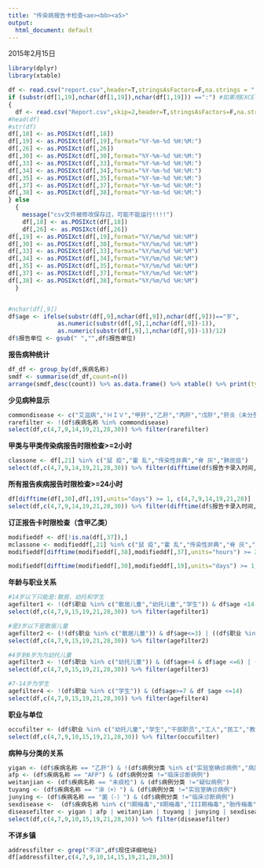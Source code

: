 ```yaml
---
title: "传染病报告卡检查<ae><bb><a5>"
output:
  html_document: default
---
```


2015年2月15日
```r
library(dplyr)
library(xtable)
```


```r

df <- read.csv("report.csv",header=T,stringsAsFactors=F,na.strings = ".")
if (substr(df[1,19],nchar(df[1,19]),nchar(df[1,19])) ==":") #如果用EXCEl修改并保存，时间格式会变化
{  
  df <- read.csv("Report.csv",skip=2,header=T,stringsAsFactors=F,na.strings = ".")
#head(df)
#str(df)
df[,18] <- as.POSIXct(df[,18])
df[,19] <- as.POSIXct(df[,19],format="%Y-%m-%d %H:%M:")
df[,26] <- as.POSIXct(df[,26])
df[,30] <- as.POSIXct(df[,30],format="%Y-%m-%d %H:%M:")
df[,33] <- as.POSIXct(df[,33],format="%Y-%m-%d %H:%M:")
df[,34] <- as.POSIXct(df[,34],format="%Y-%m-%d %H:%M:")
df[,35] <- as.POSIXct(df[,35],format="%Y-%m-%d %H:%M:")
df[,37] <- as.POSIXct(df[,37],format="%Y-%m-%d %H:%M:")
df[,38] <- as.POSIXct(df[,38],format="%Y-%m-%d %H:%M:")
} else 
  {
    message("csv文件被修改保存过，可能不能运行!!!!")
    df[,18] <- as.POSIXct(df[,18])
    df[,26] <- as.POSIXct(df[,26])
df[,19] <- as.POSIXct(df[,19],format="%Y/%m/%d %H:%M")
df[,30] <- as.POSIXct(df[,30],format="%Y/%m/%d %H:%M")
df[,33] <- as.POSIXct(df[,33],format="%Y/%m/%d %H:%M")
df[,34] <- as.POSIXct(df[,34],format="%Y/%m/%d %H:%M")
df[,35] <- as.POSIXct(df[,35],format="%Y/%m/%d %H:%M")
df[,37] <- as.POSIXct(df[,37],format="%Y/%m/%d %H:%M")
df[,38] <- as.POSIXct(df[,38],format="%Y/%m/%d %H:%M")
  }


#nchar(df[,9])
df$age <- ifelse(substr(df[,9],nchar(df[,9]),nchar(df[,9]))=="岁",
              as.numeric(substr(df[,9],1,nchar(df[,9])-1)),
              as.numeric(substr(df[,9],1,nchar(df[,9])-1))/12)
df$报告单位 <- gsub(" ","",df$报告单位)

```
**报告病种统计**
```r
df_df <- group_by(df,疾病名称)
smdf <- summarise(df_df,count=n())
arrange(smdf,desc(count)) %>% as.data.frame() %>% xtable() %>% print(type="html")
```


**少见病种显示**
```r
commondisease <- c("艾滋病","ＨＩＶ","甲肝","乙肝","丙肝","戊肝","肝炎（未分型）","细菌性痢疾","伤 寒","副伤寒","猩 红 热","淋    病","Ⅰ期梅毒","Ⅱ期梅毒","III期梅毒","胎传梅毒","隐性梅毒","流行性感冒","流行性腮腺炎","风疹","急性出血性结膜炎","尖锐湿疣","生殖器疱疹","结核性胸膜炎","水痘","生殖道沙眼衣原体感染","其它疾病:","手足口病","其它感染性腹泻病","涂（+）","菌（-）","未痰检")
rarefilter <- !(df$疾病名称 %in% commondisease)
select(df,c(4,7,9,14,19,21,28,30)) %>% filter(rarefilter) 
```


**甲类与甲类传染病报告时限检查>=2小时**
```r
classone <- df[,21] %in% c("鼠 疫","霍 乱","传染性非典","脊 灰","肺炭疽")
select(df,c(4,7,9,14,19,21,28,30)) %>% filter(difftime(df$报告卡录入时间,df$诊断时间,units="hours") >= 2 & classone)

```


**所有报告疾病报告时限检查>=24小时**
```r
df[difftime(df[,30],df[,19],units="days") >= 1, c(4,7,9,14,19,21,28)]
select(df,c(4,7,9,14,19,21,28,30)) %>% filter(difftime(df$报告卡录入时间,df$诊断时间,units="hours") >= 2 & classone)
```


**订正报告卡时限检查（含甲乙类）**
```r
modifieddf <- df[!is.na(df[,37]),]
mclassone <- modifieddf[,21] %in% c("鼠 疫","霍 乱","传染性非典","脊 灰","肺炭疽")
modifieddf[difftime(modifieddf[,38],modifieddf[,37],units="hours") >= 2 & mclassone, c(4,7,9,14,19,21,28)]

modifieddf[difftime(modifieddf[,30],modifieddf[,19],units="days") >= 1, c(4,7,9,14,19,21,28)]
```


**年龄与职业关系**
```r
#14岁以下只能是:散居、幼托和学生
agefilter1 <- !(df$职业 %in% c("散居儿童","幼托儿童","学生")) & df$age <14
select(df,c(4,7,9,15,19,21,28,30)) %>% filter(agefilter1)
```


```r
#是3岁以下是散居儿童
agefilter2 <- (!(df$职业 %in% c("散居儿童")) & df$age<=3) | ((df$职业 %in% c("散居儿童")) & df$age>=5) 
select(df,c(4,7,9,15,19,21,28,30)) %>% filter(agefilter2)
```


```r
#4岁到6岁为为幼托儿童
agefilter3 <- !(df$职业 %in% c("幼托儿童")) & (df$age>4 & df$age <=6) | ((df$职业 %in% c("幼托儿童")) & df$age>=7)
select(df,c(4,7,9,15,19,21,28,30)) %>% filter(agefilter3)
```


```r
#7-14岁为学生
agefilter4 <- !(df$职业 %in% c("学生")) & (df$age>=7 & df $age <=14)
select(df,c(4,7,9,15,19,21,28,30)) %>% filter(agefilter4)
```


**职业与单位**
```r
occufilter <- (df$职业 %in% c("幼托儿童","学生","干部职员","工人","民工","教师","医务人员")) & (nchar(df$患者工作单位)<=2 | (df$患者工作单位=="不详") |(df$患者工作单位=="无"))
select(df,c(4,7,9,10,15,19,21,28,30)) %>% filter(occufilter)
```


**病种与分类的关系**
```r
yigan <- (df$疾病名称 == "乙肝") & !(df$病例分类 %in% c("实验室确诊病例","病原携带者"))
afp <- (df$疾病名称 == "AFP") & (df$病例分类 !="临床诊断病例")
weitanjian <- (df$疾病名称 == "未痰检") & (df$病例分类 !="疑似病例")
tuyang <- (df$疾病名称 == "涂（+）") & (df$病例分类 !="实验室确诊病例")
junying <- (df$疾病名称 == "菌（-）") & (df$病例分类 !="临床诊断病例")
sexdisease <-  (df$疾病名称 %in% c("Ⅰ期梅毒","Ⅱ期梅毒","III期梅毒","胎传梅毒","隐性梅毒","淋    病")) & (df$病例分类 !="实验室确诊病例")
diseasefilter <- yigan | afp | weitanjian | tuyang | junying | sexdisease 
select(df,c(4,7,9,10,15,19,21,28,30)) %>% filter(diseasefilter)
```

**不详乡镇**
```r
addressfilter <- grep("不详",df$现住详细地址)
df[addressfilter,c(4,7,9,10,14,15,19,21,28,30)]

```